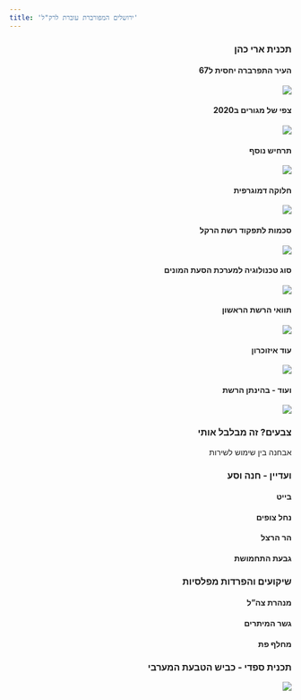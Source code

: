 ```yaml
---
title: 'ירושלים המפורברת עוברת לרק"ל'
---
```


::: {dir="rtl"}
### תכנית ארי כהן

#### העיר התפרברה יחסית ל67

![](images/paste-14.png)

#### צפי של מגורים ב2020

![](images/paste-15.png)

#### תרחיש נוסף

![](images/paste-16.png)

#### חלוקה דמוגרפית

![](images/paste-17.png)

#### סכמות לתפקוד רשת הרקל

![](images/paste-18.png)

#### סוג טכנולוגיה למערכת הסעת המונים

![](images/paste-19.png)

#### תוואי הרשת הראשון

![](images/paste-20.png)

#### עוד איזוכרון

![](images/paste-21.png)

#### ועוד - בהינתן הרשת

![](images/paste-22.png)

### צבעים? זה מבלבל אותי

אבחנה בין שימוש לשירות

### ועדיין - חנה וסע

#### בייט

#### נחל צופים

#### הר הרצל

#### גבעת התחמושת

### שיקועים והפרדות מפלסיות

#### מנהרת צה"ל

#### גשר המיתרים

#### מחלף פת

### תכנית ספדי - כביש הטבעת המערבי

![](images/paste-60.png)
:::